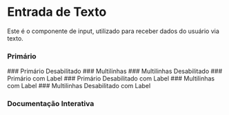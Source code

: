 
<Meta of={Story} />

# Entrada de Texto

Este é o componente de input, utilizado para receber dados do usuário via texto.

### Primário
<Canvas of={Story.Primary} />
### Primário Desabilitado
<Canvas of={Story.PrimaryDisabled} />
### Multilinhas
<Canvas of={Story.Multiline} />
### Multilinhas Desabilitado
<Canvas of={Story.MultilineDisabled} />
### Primário com Label
<Canvas of={Story.PrimaryLabel} />
### Primário Desabilitado com Label
<Canvas of={Story.PrimaryLabelDisabled} />
### Multilinhas com Label
<Canvas of={Story.MultilineLabel} />
### Multilinhas Desabilitado com Label
<Canvas of={Story.MultilineLabelDisabled} />

### Documentação Interativa
<Primary />
<Controls />